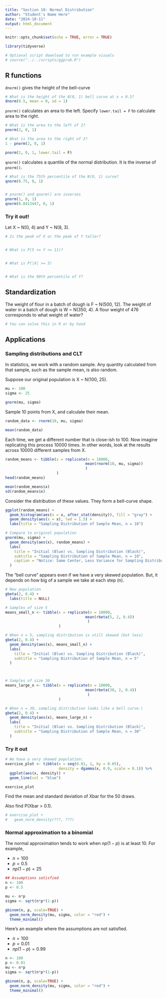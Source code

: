 ```yaml
---
title: "Section 10: Normal Distribution"
author: "Student's Name Here"
date: "2024-10-11"
output: html_document
---
```


```r
knitr::opts_chunk$set(echo = TRUE, error = TRUE)
```

```r
library(tidyverse)

# Optional script download to run example visuals
# source("../../scripts/ggprob.R")
```

## R functions

`dnorm()` gives the height of the bell-curve

```r
# What is the height of the N(0, 1) bell curve at x = 0.5?
dnorm(0.5, mean = 0, sd = 1)
```

`pnorm()` calculates an area to the left.  Specify `lower.tail = F` to calculate area to the right.

```r
# What is the area to the left of 2?
pnorm(2, 0, 1)

# What is the area to the right of 2?
1 - pnorm(2, 0, 1)

pnorm(2, 0, 1, lower.tail = F)
```

`qnorm()` calculates a quantile of the normal distribution.  It is the inverse of `pnorm()`.

```r
# What is the 75th percentile of the N(0, 1) curve?
qnorm(0.75, 0, 1)


# pnorm() and qnorm() are inverses
pnorm(1, 0, 1)
qnorm(0.8413447, 0, 1)
```

### Try it out!

Let X ~ N(0, 4) and Y ~ N(8, 3).

```r
# Is the peak of X or the peak of Y taller?


# What is P(5 <= Y <= 11)?


# What is P(|X| >= 3)


# What is the 90th percentile of Y?


```


## Standardization

The weight of flour in a batch of dough is F ~ N(500, 12).  The weight of water in a batch of dough is W ~ N(350, 4).  A flour weight of 476 corresponds to what weight of water?

```r
# You can solve this in R or by hand


```


## Applications

### Sampling distributions and CLT

In statistics, we work with a random sample.  Any quantity calculated from that sample, such as the sample mean, is also random.

Suppose our original population is X ~ N(100, 25).

```r
mu <- 100
sigma <- 25

gnorm(mu, sigma)
```

Sample 10 points from X, and calculate their mean.

```r
random_data <- rnorm(10, mu, sigma)

mean(random_data)
```

Each time, we get a different number that is close-ish to 100. Now imagine replicating this process 10000 times.  In other words, look at the results across 10000 different samples from X.

```r
random_means <- tibble(x = replicate(n = 10000, 
                                    mean(rnorm(10, mu, sigma))
                                    )
                       )
head(random_means)

mean(random_means$x)
sd(random_means$x)
```

Consider the distribution of these values.  They form a bell-curve shape.

```r
ggplot(random_means) +
  geom_histogram(aes(x = x, after_stat(density)), fill = "gray") +
  geom_density(aes(x = x), lwd = 1.5) +
  labs(title = "Sampling Distribution of Sample Mean, n = 10")

# Compare to original population
gnorm(mu, sigma) +
  geom_density(aes(x), random_means) +
  labs(
    title = "Initial (Blue) vs. Sampling Distribution (Black)",
    subtitle = "Sampling Distribution of Sample Mean, n = 10",
    caption = "Notice: Same Center, Less Variance for Sampling Distribution"
  )

```

The "bell curve" appears even if we have a very skewed population.  But, it depends on how big of a sample we take at each step (n).

```r
# New population
gbeta(2, 0.4) + 
  labs(title = NULL)

# Samples of size 5
means_small_n <- tibble(x = replicate(n = 10000, 
                                    mean(rbeta(5, 2, 0.4))
                                     )
                        )

# When n = 5, sampling distribution is still skewed (but less)
gbeta(2, 0.4) +
  geom_density(aes(x), means_small_n) +
  labs(
    title = "Initial (Blue) vs. Sampling Distribution (Black)",
    subtitle = "Sampling Distribution of Sample Mean, n = 5"
  )



# Samples of size 30
means_large_n <- tibble(x = replicate(n = 10000, 
                                    mean(rbeta(30, 2, 0.4))
                                     )
                        )

# When n = 30, sampling distribution looks like a bell curve.\
gbeta(2, 0.4) +
  geom_density(aes(x), means_large_n) +
  labs(
    title = "Initial (Blue) vs. Sampling Distribution (Black)",
    subtitle = "Sampling Distribution of Sample Mean, n = 30"
  )
```


### Try it out

```r
# We have a very skewed population:
exercise_plot <- tibble(x = seq(0.01, 1, by = 0.05),
                        density = dgamma(x, 0.9, scale = 0.1)) %>% 
  ggplot(aes(x, density)) +
  geom_line(col = "blue")

exercise_plot
```

Find the mean and standard deviation of Xbar for the 50 draws.

Also find P(Xbar > 0.1).

```r
# exercise_plot +
#   geom_norm_density(???, ???)
```


### Normal approximation to a binomial

The normal approximation tends to work when $np(1-p)$ is at least 10.  For example,

- $n = 100$
- $p = 0.5$
- $np(1-p) = 25$

```r
## Assumptions satisfied
n <- 100
p <- 0.5

mu <- n*p
sigma <- sqrt(n*p*(1-p))

gbinom(n, p, scale=TRUE) +
  geom_norm_density(mu, sigma, color = "red") +
  theme_minimal()
```


Here's an example where the assumptions are not satisfied.

- $n = 100$
- $p = 0.01$
- $np(1-p) = 0.99$

```r
n <- 100
p <- 0.01
mu <- n*p
sigma <- sqrt(n*p*(1-p))

gbinom(n, p, scale=TRUE) +
  geom_norm_density(mu, sigma, color = "red") +
  theme_minimal()
```














